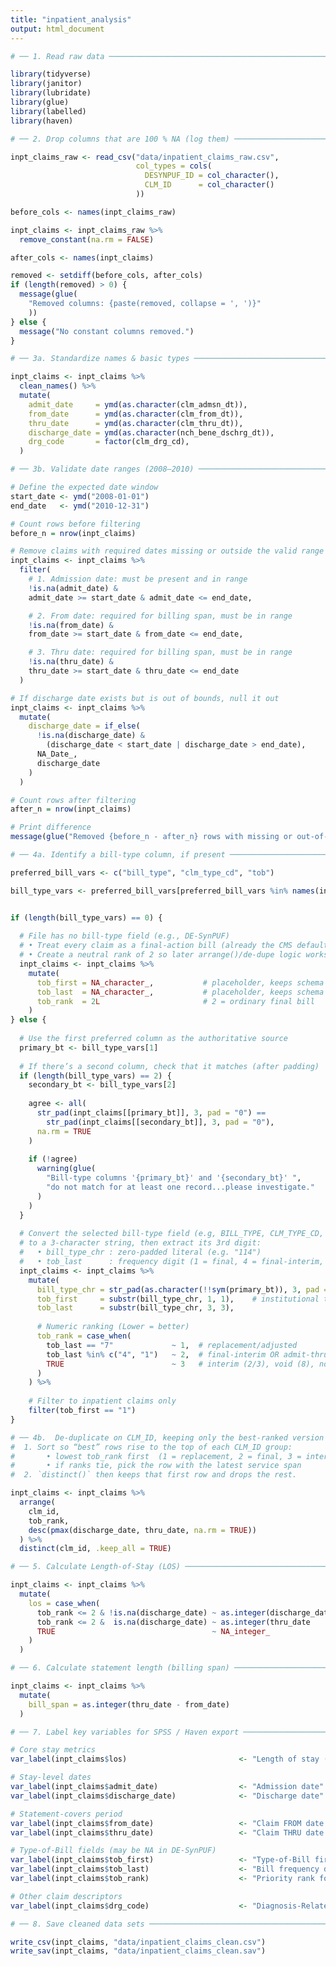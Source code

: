 ```yaml
---
title: "inpatient_analysis"
output: html_document
---
```


```r

# ── 1. Read raw data ─────────────────────────────────────────────────────────

library(tidyverse)
library(janitor)
library(lubridate)
library(glue)
library(labelled)
library(haven)

```

```r

# ── 2. Drop columns that are 100 % NA (log them) ────────────────────────────

inpt_claims_raw <- read_csv("data/inpatient_claims_raw.csv",
                            col_types = cols(
                              DESYNPUF_ID = col_character(),
                              CLM_ID      = col_character()
                            ))

before_cols <- names(inpt_claims_raw)

inpt_claims <- inpt_claims_raw %>%
  remove_constant(na.rm = FALSE)

after_cols <- names(inpt_claims)

removed <- setdiff(before_cols, after_cols)
if (length(removed) > 0) {
  message(glue(
    "Removed columns: {paste(removed, collapse = ', ')}"
    ))
} else {
  message("No constant columns removed.")
}

```
 
```r

# ── 3a. Standardize names & basic types ──────────────────────────────────────

inpt_claims <- inpt_claims %>%
  clean_names() %>%
  mutate(
    admit_date     = ymd(as.character(clm_admsn_dt)),
    from_date      = ymd(as.character(clm_from_dt)),
    thru_date      = ymd(as.character(clm_thru_dt)),
    discharge_date = ymd(as.character(nch_bene_dschrg_dt)),
    drg_code       = factor(clm_drg_cd),
  )

```

```r

# ── 3b. Validate date ranges (2008–2010) ─────────────────────────────────────

# Define the expected date window
start_date <- ymd("2008-01-01")
end_date   <- ymd("2010-12-31")

# Count rows before filtering
before_n = nrow(inpt_claims)

# Remove claims with required dates missing or outside the valid range
inpt_claims <- inpt_claims %>%
  filter(
    # 1. Admission date: must be present and in range
    !is.na(admit_date) &
    admit_date >= start_date & admit_date <= end_date,

    # 2. From date: required for billing span, must be in range
    !is.na(from_date) &
    from_date >= start_date & from_date <= end_date,

    # 3. Thru date: required for billing span, must be in range
    !is.na(thru_date) &
    thru_date >= start_date & thru_date <= end_date
  )

# If discharge date exists but is out of bounds, null it out
inpt_claims <- inpt_claims %>%
  mutate(
    discharge_date = if_else(
      !is.na(discharge_date) &
        (discharge_date < start_date | discharge_date > end_date),
      NA_Date_,
      discharge_date
    )
  )

# Count rows after filtering
after_n = nrow(inpt_claims)

# Print difference
message(glue("Removed {before_n - after_n} rows with missing or out-of-range required dates."))

```

```r

# ── 4a. Identify a bill-type column, if present ──────────────────────────────

preferred_bill_vars <- c("bill_type", "clm_type_cd", "tob")

bill_type_vars <- preferred_bill_vars[preferred_bill_vars %in% names(inpt_claims)]


if (length(bill_type_vars) == 0) {
  
  # File has no bill-type field (e.g., DE-SynPUF)
  # • Treat every claim as a final-action bill (already the CMS default).
  # • Create a neutral rank of 2 so later arrange()/de-dupe logic works.
  inpt_claims <- inpt_claims %>%
    mutate(
      tob_first = NA_character_,           # placeholder, keeps schema consistent
      tob_last  = NA_character_,           # placeholder, keeps schema consistent
      tob_rank  = 2L                       # 2 = ordinary final bill
    )
} else {
  
  # Use the first preferred column as the authoritative source
  primary_bt <- bill_type_vars[1]
  
  # If there’s a second column, check that it matches (after padding)
  if (length(bill_type_vars) == 2) {
    secondary_bt <- bill_type_vars[2]
    
    agree <- all(
      str_pad(inpt_claims[[primary_bt]], 3, pad = "0") ==
        str_pad(inpt_claims[[secondary_bt]], 3, pad = "0"),
      na.rm = TRUE
    )
    
    if (!agree) 
      warning(glue(
        "Bill-type columns '{primary_bt}' and '{secondary_bt}' ",
        "do not match for at least one record...please investigate."
      )
    )
  }
  
  # Convert the selected bill-type field (e.g, BILL_TYPE, CLM_TYPE_CD, TOB)
  # to a 3-character string, then extract its 3rd digit:
  #   • bill_type_chr : zero-padded literal (e.g. "114")
  #   • tob_last      : frequency digit (1 = final, 4 = final-interim, 7 = replacement)
  inpt_claims <- inpt_claims %>%
    mutate(
      bill_type_chr = str_pad(as.character(!!sym(primary_bt)), 3, pad = "0"),
      tob_first     = substr(bill_type_chr, 1, 1),    # institutional type (1 = inpatient)
      tob_last      = substr(bill_type_chr, 3, 3),
      
      # Numeric ranking (Lower = better)
      tob_rank = case_when(
        tob_last == "7"             ~ 1,  # replacement/adjusted
        tob_last %in% c("4", "1")   ~ 2,  # final-interim OR admit-thru-discharge final
        TRUE                        ~ 3   # interim (2/3), void (8), no-pay (0)
      )
    ) %>%
    
    # Filter to inpatient claims only
    filter(tob_first == "1")
}

```

```r

# ── 4b.  De-duplicate on CLM_ID, keeping only the best-ranked version ────────
#  1. Sort so “best” rows rise to the top of each CLM_ID group:
#       • lowest tob_rank first  (1 = replacement, 2 = final, 3 = interim/void)
#       • if ranks tie, pick the row with the latest service span
#  2. `distinct()` then keeps that first row and drops the rest.

inpt_claims <- inpt_claims %>% 
  arrange(
    clm_id,                                                           
    tob_rank,                                                         
    desc(pmax(discharge_date, thru_date, na.rm = TRUE))     
  ) %>% 
  distinct(clm_id, .keep_all = TRUE)

```

```r

# ── 5. Calculate Length-of-Stay (LOS) ───────────────────────────────────────

inpt_claims <- inpt_claims %>% 
  mutate(
    los = case_when(
      tob_rank <= 2 & !is.na(discharge_date) ~ as.integer(discharge_date - admit_date),
      tob_rank <= 2 &  is.na(discharge_date) ~ as.integer(thru_date      - admit_date),
      TRUE                                   ~ NA_integer_
    )
  )

```

```r

# ── 6. Calculate statement length (billing span) ────────────────────────────

inpt_claims <- inpt_claims %>%
  mutate(
    bill_span = as.integer(thru_date - from_date)
  )

```

```r

# ── 7. Label key variables for SPSS / Haven export ──────────────────────────

# Core stay metrics
var_label(inpt_claims$los)                         <- "Length of stay (days)"

# Stay-level dates
var_label(inpt_claims$admit_date)                  <- "Admission date"
var_label(inpt_claims$discharge_date)              <- "Discharge date"

# Statement-covers period
var_label(inpt_claims$from_date)                   <- "Claim FROM date (first service on this bill)"
var_label(inpt_claims$thru_date)                   <- "Claim THRU date (last service on this bill)"

# Type-of-Bill fields (may be NA in DE-SynPUF)
var_label(inpt_claims$tob_first)                   <- "Type-of-Bill first digit (1 = inpatient facility, others = excluded)"
var_label(inpt_claims$tob_last)                    <- "Bill frequency digit (1 = final, 4 = final-interim, 7 = replacement; NA in SynPUF)"
var_label(inpt_claims$tob_rank)                    <- "Priority rank for duplicate resolution (1 = replacement, 2 = final, 3 = interim/void)"

# Other claim descriptors
var_label(inpt_claims$drg_code)                    <- "Diagnosis-Related Group (DRG)"

```

```r

# ── 8. Save cleaned data sets ────────────────────────────────────────────────

write_csv(inpt_claims, "data/inpatient_claims_clean.csv")
write_sav(inpt_claims, "data/inpatient_claims_clean.sav")

```

